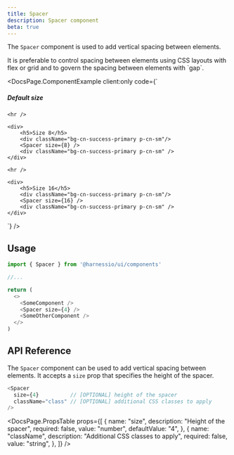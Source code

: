 ```yaml
---
title: Spacer
description: Spacer component
beta: true
---
```



The `Spacer` component is used to add vertical spacing between elements.

<Aside>
  It is preferable to control spacing between elements using CSS layouts with
  flex or grid and to govern the spacing between elements with `gap`.
</Aside>

<DocsPage.ComponentExample
  client:only
  code={`<div className="flex flex-col gap-8">
    <div>
        <h5>Default size</h5>
        <div className="bg-cn-success-primary p-cn-sm"/>
        <Spacer />
        <div className="bg-cn-success-primary p-cn-sm" />
    </div>

    <hr />

    <div>
        <h5>Size 8</h5>
        <div className="bg-cn-success-primary p-cn-sm"/>
        <Spacer size={8} />
        <div className="bg-cn-success-primary p-cn-sm" />
    </div>

    <hr />

    <div>
        <h5>Size 16</h5>
        <div className="bg-cn-success-primary p-cn-sm"/>
        <Spacer size={16} />
        <div className="bg-cn-success-primary p-cn-sm" />
    </div>

</div>`}
/>

## Usage

```typescript jsx
import { Spacer } from '@harnessio/ui/components'

//...

return (
  <>
    <SomeComponent />
    <Spacer size={4} />
    <SomeOtherComponent />
  </>
)
```

## API Reference

The `Spacer` component can be used to add vertical spacing between elements. It accepts a `size` prop that specifies the
height of the spacer.

```typescript jsx
<Spacer
  size={4}          // [OPTIONAL] height of the spacer
  className="class" // [OPTIONAL] additional CSS classes to apply
/>
```

<DocsPage.PropsTable
  props={[
    {
      name: "size",
      description: "Height of the spacer",
      required: false,
      value: "number",
      defaultValue: "4",
    },
    {
      name: "className",
      description: "Additional CSS classes to apply",
      required: false,
      value: "string",
    },
  ]}
/>
